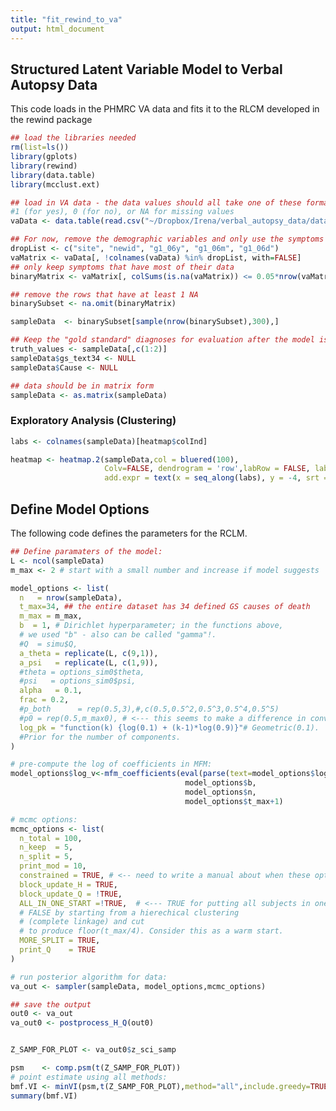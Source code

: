 ```yaml
---
title: "fit_rewind_to_va"
output: html_document
---
```


## Structured Latent Variable Model to Verbal Autopsy Data

This code loads in the PHMRC VA data and fits it to the RLCM developed in the rewind package 

```r
## load the libraries needed 
rm(list=ls())
library(gplots)
library(rewind)
library(data.table)
library(mcclust.ext)

```


```r
## load in VA data - the data values should all take one of these formats:
#1 (for yes), 0 (for no), or NA for missing values 
vaData <- data.table(read.csv("~/Dropbox/Irena/verbal_autopsy_data/data_freeze/datafreeze_07292019_binary.csv"))

## For now, remove the demographic variables and only use the symptoms 
dropList <- c("site", "newid", "g1_06y", "g1_06m", "g1_06d")
vaMatrix <- vaData[, !colnames(vaData) %in% dropList, with=FALSE]
## only keep symptoms that have most of their data 
binaryMatrix <- vaMatrix[, colSums(is.na(vaMatrix)) <= 0.05*nrow(vaMatrix),with=FALSE]

## remove the rows that have at least 1 NA 
binarySubset <- na.omit(binaryMatrix)

sampleData  <- binarySubset[sample(nrow(binarySubset),300),]

## Keep the "gold standard" diagnoses for evaluation after the model is done 
truth_values <- sampleData[,c(1:2)]
sampleData$gs_text34 <- NULL
sampleData$Cause <- NULL

## data should be in matrix form 
sampleData <- as.matrix(sampleData)

```
### Exploratory Analysis (Clustering)

```r

labs <- colnames(sampleData)[heatmap$colInd]

heatmap <- heatmap.2(sampleData,col = bluered(100),
                     Colv=FALSE, dendrogram = 'row',labRow = FALSE, labCol = "",
                     add.expr = text(x = seq_along(labs), y = -4, srt = 180, labels = labs, xpd = TRUE))

```
## Define Model Options 

The following code defines the parameters for the RCLM. 

```r

## Define paramaters of the model: 
L <- ncol(sampleData)
m_max <- 2 # start with a small number and increase if model suggests 

model_options <- list(
  n   = nrow(sampleData),
  t_max=34, ## the entire dataset has 34 defined GS causes of death 
  m_max = m_max,
  b  = 1, # Dirichlet hyperparameter; in the functions above,
  # we used "b" - also can be called "gamma"!.
  #Q  = simu$Q,
  a_theta = replicate(L, c(9,1)),
  a_psi   = replicate(L, c(1,9)),
  #theta = options_sim0$theta,
  #psi   = options_sim0$psi,
  alpha   = 0.1,
  frac = 0.2,
  #p_both      = rep(0.5,3),#,c(0.5,0.5^2,0.5^3,0.5^4,0.5^5)
  #p0 = rep(0.5,m_max0), # <--- this seems to make a difference in convergence.
  log_pk = "function(k) {log(0.1) + (k-1)*log(0.9)}"# Geometric(0.1).
  #Prior for the number of components.
)

# pre-compute the log of coefficients in MFM:
model_options$log_v<-mfm_coefficients(eval(parse(text=model_options$log_pk)),
                                       model_options$b,
                                       model_options$n,
                                       model_options$t_max+1)

# mcmc options:
mcmc_options <- list(
  n_total = 100,
  n_keep  = 5,
  n_split = 5,
  print_mod = 10,
  constrained = TRUE, # <-- need to write a manual about when these options are okay.
  block_update_H = TRUE,
  block_update_Q = !TRUE,
  ALL_IN_ONE_START =!TRUE,  # <--- TRUE for putting all subjects in one cluster,
  # FALSE by starting from a hierechical clustering
  # (complete linkage) and cut
  # to produce floor(t_max/4). Consider this as a warm start.
  MORE_SPLIT = TRUE,
  print_Q    = TRUE
)

```

```r
# run posterior algorithm for data:
va_out <- sampler(sampleData, model_options,mcmc_options)

## save the output 
out0 <- va_out
va_out0 <- postprocess_H_Q(out0)


Z_SAMP_FOR_PLOT <- va_out0$z_sci_samp 

psm    <- comp.psm(t(Z_SAMP_FOR_PLOT))
# point estimate using all methods:
bmf.VI <- minVI(psm,t(Z_SAMP_FOR_PLOT),method="all",include.greedy=TRUE)
summary(bmf.VI)

```

